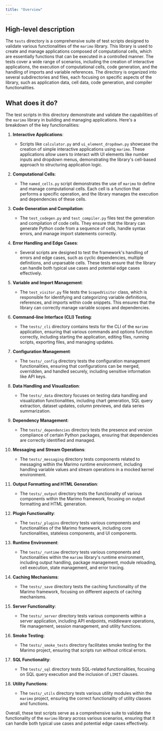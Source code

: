 ```yaml
---
title: "Overview"
---
```


## High-level description

The `tests` directory is a comprehensive suite of test scripts designed to validate various functionalities of the `marimo` library. This library is used to create and manage applications composed of computational cells, which are essentially functions that can be executed in a controlled manner. The tests cover a wide range of scenarios, including the creation of interactive applications, the execution of computational cells, code generation, and the handling of imports and variable references. The directory is organized into several subdirectories and files, each focusing on specific aspects of the library, such as application data, cell data, code generation, and compiler functionalities.

## What does it do?

The test scripts in this directory demonstrate and validate the capabilities of the `marimo` library in building and managing applications. Here's a breakdown of the key functionalities:

1. **Interactive Applications**: 
   - Scripts like `calculator.py` and `ui_element_dropdown.py` showcase the creation of simple interactive applications using `marimo`. These applications allow users to interact with UI elements like number inputs and dropdown menus, demonstrating the library's cell-based approach to structuring application logic.

2. **Computational Cells**: 
   - The `named_cells.py` script demonstrates the use of `marimo` to define and manage computational cells. Each cell is a function that performs a specific operation, and the library manages the execution and dependencies of these cells.

3. **Code Generation and Compilation**: 
   - The `test_codegen.py` and `test_compiler.py` files test the generation and compilation of code cells. They ensure that the library can generate Python code from a sequence of cells, handle syntax errors, and manage import statements correctly.

4. **Error Handling and Edge Cases**: 
   - Several scripts are designed to test the framework's handling of errors and edge cases, such as cyclic dependencies, multiple definitions, and unparsable cells. These tests ensure that the library can handle both typical use cases and potential edge cases effectively.

5. **Variable and Import Management**: 
   - The `test_visitor.py` file tests the `ScopedVisitor` class, which is responsible for identifying and categorizing variable definitions, references, and imports within code snippets. This ensures that the library can correctly manage variable scopes and dependencies.

6. **Command-line Interface (CLI) Testing**: 
   - The `tests/_cli` directory contains tests for the CLI of the `marimo` application, ensuring that various commands and options function correctly, including starting the application, editing files, running scripts, exporting files, and managing updates.

7. **Configuration Management**: 
   - The `tests/_config` directory tests the configuration management functionalities, ensuring that configurations can be merged, overridden, and handled securely, including sensitive information like API keys.

8. **Data Handling and Visualization**: 
   - The `tests/_data` directory focuses on testing data handling and visualization functionalities, including chart generation, SQL query extraction, dataset updates, column previews, and data series summarization.

9. **Dependency Management**: 
   - The `tests/_dependencies` directory tests the presence and version compliance of certain Python packages, ensuring that dependencies are correctly identified and managed.

10. **Messaging and Stream Operations**: 
    - The `tests/_messaging` directory tests components related to messaging within the Marimo runtime environment, including handling variable values and stream operations in a mocked kernel environment.

11. **Output Formatting and HTML Generation**: 
    - The `tests/_output` directory tests the functionality of various components within the Marimo framework, focusing on output formatting and HTML generation.

12. **Plugin Functionality**: 
    - The `tests/_plugins` directory tests various components and functionalities of the Marimo framework, including core functionalities, stateless components, and UI components.

13. **Runtime Environment**: 
    - The `tests/_runtime` directory tests various components and functionalities within the `marimo` library's runtime environment, including output handling, package management, module reloading, cell execution, state management, and error tracing.

14. **Caching Mechanisms**: 
    - The `tests/_save` directory tests the caching functionality of the Marimo framework, focusing on different aspects of caching mechanisms.

15. **Server Functionality**: 
    - The `tests/_server` directory tests various components within a server application, including API endpoints, middleware operations, file management, session management, and utility functions.

16. **Smoke Testing**: 
    - The `tests/_smoke_tests` directory facilitates smoke testing for the Marimo project, ensuring that scripts run without critical errors.

17. **SQL Functionality**: 
    - The `tests/_sql` directory tests SQL-related functionalities, focusing on SQL query execution and the inclusion of `LIMIT` clauses.

18. **Utility Functions**: 
    - The `tests/_utils` directory tests various utility modules within the `marimo` project, ensuring the correct functionality of utility classes and functions.

Overall, these test scripts serve as a comprehensive suite to validate the functionality of the `marimo` library across various scenarios, ensuring that it can handle both typical use cases and potential edge cases effectively.